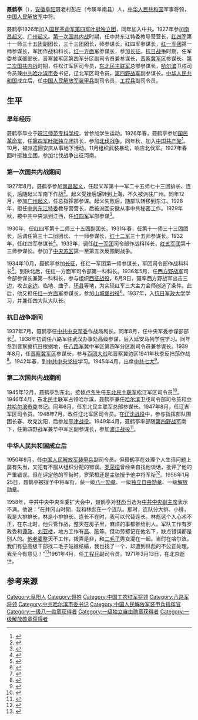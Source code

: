 {{noteTA
|1=zh-hans:蒋介石;zh-hk:蒋介石;zh-tw:蒋中正;
|2=zh-hans:斯大林;zh-hk:史太林;zh-tw:史達林;
|3=zh-cn:朝鲜战争; zh-sg:韩战; zh-tw:韓戰; zh-hk:韓戰;}}
{{Infobox_officeholder
| name = 聂鹤亭
| image name = Nie Heting.jpg
| width = 200
| now = 
| period = 
| Sex =
| different name =
| party = {{中国共产党}}
| nationality = {{PRC}}
| Native place =
| date of birth = [[光緒|光緒]]三十一年（1905年）9月5日
| place of birth = {{QING}}[[安徽省|安徽省]][[阜阳市|阜阳县]]聂老村彭庄
| date of death = {{death date and age|1971|3|13|1905|10|3}}
| place of death = {{PRC}}[[北京|北京]]
| religion = [[共产主义|共产主义]]
| spouse = 
| relatives = 
| educate = 
* 皖江师范专科学校
* 抗日军政大学
* 1942年春，延安入中共中央党校
| past =
| work =
}}
'''聂鹤亭'''（{{bd|1905年|10月3日|1971年|3月13日}}），[[安徽|安徽]][[阜阳|阜阳]]聂老村彭庄（今属阜南县）人，[[中华人民共和国|中华人民共和国]]军事将领，[[中国人民解放军|中国人民解放军]]中将。

聂鹤亭1926年加入[[国民革命军第四军|国民革命军第四军]][[叶挺独立团|叶挺独立团]]，同年加入中共。1927年参加[[南昌起义|南昌起义]]、[[广州起义|广州起义]]。[[第一次国共内战|第一次国共内战]]时期，任中共东江特委教导营营长，[[红四军_(红一方面军)|红四军]]第十一师三十五团副团长，三十三团团长，师参谋长，红四军参谋长，[[红一军团|红一军团]]第一师参谋长，军团作战科科长，[[红一方面军|红一方面军]]参谋长，参加[[长征|长征]]。[[抗日战争|抗日战争]]时期，任军委参谋部部长，晋察冀军区第四军分区副司令员兼参谋长，[[晋察冀军区|晋察冀军区]]参谋长。[[第二次国共内战|第二次国共内战]]时期，任松江军区司令员，[[东北民主联军|东北民主联军]]总部参谋长，[[哈尔滨|哈尔滨]]卫戍司令员兼[[中共哈尔滨市委|中共哈尔滨市委]]书记，辽北军区司令员，[[第四野战军|第四野战军]]副参谋长。[[中华人民共和国|中华人民共和国]]成立后，任[[中国人民解放军|中国人民解放军]][[装甲兵|装甲兵]]副司令员，[[工程兵|工程兵]]副司令员。

== 生平 ==
=== 早年经历 ===
聂鹤亭毕业于[[皖江师范专科学校|皖江师范专科学校]]，曾参加学生运动。1926年春，聂鹤亭参加[[国民革命军|国民革命军]]，任[[国民革命军第四军|第四军]][[叶挺独立团|叶挺独立团]]排长，参加[[北伐战争|北伐战争]]。同年秋，加入[[中国共产党|中国共产党]]<ref>{{cite book|author1=王健英|title=红军人物志|date=1988年11月|publisher=北京：解放军出版社|isbn=7-5065-0446-4|pages=362}}</ref>。10月，被派遣回安庆从事地下活动。11月组织武装暴动，响应北伐军。1927年春回叶挺独立团，参加北伐战争出征河南。

=== 第一次国共内战期间 ===
1927年8月，聂鹤亭参加[[南昌起义|南昌起义]]，任起义军第十一军二十五师七十三团排长、连长，后随起义军南下作战<ref>{{cite book|author= 星火燎原编辑部 |title=中国人民解放军将帅名录 第一卷|year=2007|publisher=解放军出版社 |location=北京|isbn=7-5065-5031-8| pages = 409}}</ref>。起义受挫后辗转到上海，不久被派往广州。同年12月，参加[[广州起义|广州起义]]，任总指挥部参谋。起义失败后，随部队转移到东江。1928年，担任[[中共东江特委|中共东江特委]]教导营营长，后被派回安徽从事中共秘密工作。1929年秋，被中共中央派到江西，任[[红四军_(红一方面军)|红四军]]军部参谋<ref>{{cite web|title=聂鹤亭|url=http://dangshi.people.com.cn/GB/165617/165618/166491/167908/9975026.html|website=中国共产党新闻网|accessdate=2010-03-09}}</ref>。

1930年，任红四军第十二师三十五团副团长。1931年春，任第十一师三十三团团长，后调任第三十二团团长、十一师参谋长，[[红十二军|红十二军]]三十五师参谋长。1932年，任红四军参谋长<ref>{{cite book|editor=中国工农红军第一方面军史编审委员会|title=中国工农红军第一方面军人物志|year=1995|location=北京|publisher=解放军出版社|pages=542|isbn=7-5065-2383-3}}</ref>。1933年，调任[[红一军团|红一军团]]司令部作战科科长，[[红五军团|红五军团]]第十三师参谋长。参加了[[中央苏区|中央苏区]]第一至第五次反围剿战争。

1934年10月，聂鹤亭参加[[长征|长征]]，任红一军团第一师参谋长，军团司令部作战科科长<ref>{{cite book|author1=中国工农红军长征史料丛书编审委员会|title=中国工农红军长征史料丛书：综述·大事记·表册|date=2016|publisher=解放军出版社|location=北京|isbn=978-7-5065-7288-0|pages=265}}</ref>。到陕北后，任红一方面军司令部第一科科长。1936年5月，任[[西方野战军|西方野战军]]司令部参谋长兼第一科科长，参与组织[[西征战役|西征战役]]。6月9日，聂率西方野战军出击三边，攻占[[定边|定边]]、临地、曲子、[[环县|环县]]等地，为实现红军三大主力会师创造了条件。此后，他又担任[[红一方面军|红一方面军]]参谋长，参加[[山城堡战役|山城堡战役]]<ref>{{cite news|author1=杜选凌|author2=聂林|author3=陆瑢|title=“吴山暴动”中的“长征勇士”|url=http://epaper.hf365.com/hfwb/html/2016-09/05/content_228389.htm|accessdate=2016-10-30|agency=合肥晚报|date=2016-09-05}}</ref>。1937年，入[[抗日军政大学|抗日军政大学]]学习，并兼任四大队大队长。

=== 抗日战争期间 ===
1937年7月，聂鹤亭任[[中共中央军委|中共中央军委]]作战局局长。同年8月，任中央军委参谋部部长<ref>{{cite book|author1=张明金|author2=赵功德|title=中国人民解放军历史上的70个军|year=2006|publisher=解放军文艺出版社|ISBN = 978-7-5033-1940-2 |page = 99}}</ref>。1938年初调任八路军驻武汉办事处高级参谋，后入延安马列学院学习。同年冬到晋察冀抗日根据地，任[[八路军|八路军]]冀中军区第四军分区副司令员兼参谋长。1939年8月，任[[晋察冀军区|晋察冀军区]]参谋长，参与[[百团大战|百团大战]]和晋察冀边区1941年秋季反扫荡作战<ref>{{cite book|author1=何理等编写|title=八路军事件人物录|date=1988|publisher=上海人民出版社|location=上海|isbn=7-208-00171-5|pages=372}}</ref>。1942年春，到[[中共中央党校|中共中央党校]]学习。1945年4月，出席[[中共七大|中共七大]]<ref>{{cite book|author=中共中央党史研究室第一研究部编|title=中国共产党第七次全国代表大会代表名录 上|location=上海|publisher=上海人民出版社|year=2005|pages=303|isbn=7-208-05733-8}}</ref>。

=== 第二次国共内战期间 ===
1945年12月，聂鹤亭到东北，接替[[卢冬生|卢冬生]]任[[东北民主联军|东北民主联军]]松江军区司令员<ref>{{cite book |author1=张明金|author2=刘立勤|title=中国人民解放军历史上的200个军区|year=2010 |publisher=解放军文艺出版社|location=北京|page=361|ISBN=978-7-5033-2252-5}}</ref>。1946年4月，东北民主联军占领哈尔滨，聂鹤亭兼任[[哈尔滨|哈尔滨]]卫戍司令部司令员和[[中共哈尔滨市委|中共哈尔滨市委]]书记。同年6月，任东北民主联军总部参谋长。1947年8月，任辽吉军区司令员。1948年7月，改任辽北军区司令员。在[[辽沈战役|辽沈战役]]中，参与指挥部队围困长春、攻克沈阳，后参加[[平津战役|平津战役]]。1949年4月，聂鹤亭率部随[[第四野战军|第四野战军]]南下，任第四野战军兼华中军区副参谋长，参加[[渡江战役|渡江战役]]<ref>{{cite book|author=《中国人民解放军第四野战军战史》编委会|title=中国人民解放军第四野战军战史 |year=1998 |publisher=解放军出版社 |location=北京|isbn=978-7-5065-5401-5| pages=476}}</ref>。

=== 中华人民共和国成立后 ===
1950年9月，任[[中国人民解放军装甲兵|中国人民解放军装甲兵]]副司令员。但聂鹤亭在处理个人生活问题上屡有失当，又犯有不服从组织分配的错误。[[罗荣桓|罗荣桓]]曾经亲自找他谈话，批评了他的严重错误。但在评定他的军衔时，罗荣桓还是主张授予他中将军衔<ref>{{cite book |author=《罗荣桓传》编写组 |title=罗荣桓传 |year=2006 |publisher = 当代中国出版社 |location=北京|ISBN = 978-7-80092-051-6}}</ref>。1956年1月25日，聂鹤亭被授予中将军衔，获一级[[八一勋章_(1955年)|八一勋章]]、一级[[独立自由勋章|独立自由勋章]]、一级[[解放勋章|解放勋章]]。

1958年，中共中央中央军委扩大会中，聂鹤亭对[[林彪|林彪]]当选为[[中共中央副主席|中共中央副主席]]表示不满。他说：“在井冈山时期，我和林彪在一个连队。那时，连队分大排、小排，我是大排排长，林是小排排长。连长不在时，我可以代替连长。林彪这个人心术不正，在东北时，他只管作战，整天在房子里，麻烦的事都推给别人。军队工作有罗政委和[[谭政|谭政]]、[[刘亚楼|刘亚楼]]，地方工作有[[高岗|高]]、[[陈云|陈]]等。但功劳都记在他名下，缺点错误都是别人的。[[叶群|他老婆]]整天不工作，拨弄是非，和[[二毛子|二毛子]]男女混在一起。当时在哈尔滨，我们有些高级干部找二毛子姑娘结婚，我也找了一个，却遭到林彪的不公正处理。我至今有意见！”<ref>{{cite journal|author1=吴欣峰|title=1958年军委扩大会议真相|journal=炎黄春秋|date=2004|issue=1|url=http://www.cnki.com.cn/Article/CJFDTotal-YHCQ200401003.htm}}</ref>1961年4月，任[[工程兵|工程兵]]副司令员。1971年3月13日，在北京逝世。

== 参考来源 ==
{{reflist|2}}

{{中國人民解放軍開國中將}}

[[Category:阜阳人|Category:阜阳人]]
[[Category:聂姓|Category:聂姓]]
[[Category:中国工农红军将领|Category:中国工农红军将领]]
[[Category:八路军将领|Category:八路军将领]]
[[Category:中共哈尔滨市委书记|Category:中共哈尔滨市委书记]]
[[Category:中国人民解放军装甲兵指挥官|Category:中国人民解放军装甲兵指挥官]]
[[Category:一级八一勋章获得者|Category:一级八一勋章获得者]]
[[Category:一级独立自由勋章获得者|Category:一级独立自由勋章获得者]]
[[Category:一级解放勋章获得者|Category:一级解放勋章获得者]]